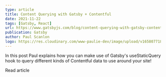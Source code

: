 ```yaml
---
type: article
title: Content Querying with Gatsby + Contentful
date: 2021-11-22
tags: [Gatsby, React]
url: https://www.gatsbyjs.com/blog/content-querying-with-gatsby-contentful
publication: Gatsby
author: Paul Scanlon
logo: https://res.cloudinary.com/www-paulie-dev/image/upload/v1658077182/paulie.dev/Logos/gatsby-logo_dgbkjm.png
---
```


In this post Paul explains how you can make use of Gatsby's useStaticQuery hook to query different kinds of Contentful
data to use around your site!

<MarkdownCtaLink href="https://www.gatsbyjs.com/blog/content-querying-with-gatsby-contentful">
  Read article
</MarkdownCtaLink>
